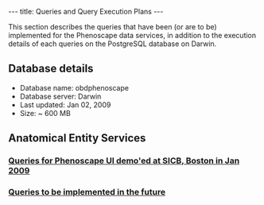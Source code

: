 ---
title: Queries and Query Execution Plans
---

This section describes the queries that have been (or are to be) implemented for the Phenoscape data services, in addition to the execution details of each queries on the PostgreSQL database on Darwin.

==Database details==
* Database name: obdphenoscape
* Database server: Darwin
* Last updated: Jan 02, 2009
* Size: ~ 600 MB

==Anatomical Entity Services==

===[[Queries for Phenoscape UI demo'ed at SICB, Boston in Jan 2009]]===

===[[Queries to be implemented in the future]]===
